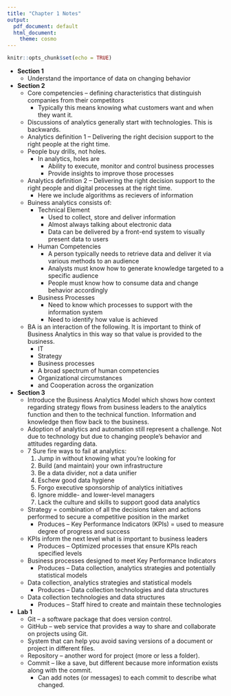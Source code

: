```yaml
---
title: "Chapter 1 Notes"
output:
  pdf_document: default
  html_document:
    theme: cosmo
---
```


```r
knitr::opts_chunk$set(echo = TRUE)
```

* **Section 1**
    * Understand the importance of data on changing behavior
* **Section 2**
    * Core competencies -- defining characteristics that distinguish companies from their competitors
        * Typically this means knowing what customers want and when they want it.
    * Discussions of analytics generally start with technologies. This is backwards.
    * Analytics definition 1 -- Delivering the right decision support to the right people at the right time.
    * People buy drills, not holes.
        * In analytics, holes are
            * Ability to execute, monitor and control business processes
            * Provide insights to improve those processes
    * Analytics definition 2 -- Delivering the right decision support to the right people and digital processes at the right time.
        * Here we include algorithms as recievers of information
    * Buiness analytics consists of:
        * Technical Element
            * Used to collect, store and deliver information
            * Almost always talking about electronic data
            * Data can be delivered by a front-end system to visually present data to users
        * Human Competencies
            * A person typically needs to retrieve data and deliver it via various methods to an audience
            * Analysts must know how to generate knowledge targeted to a specific audience
            * People must know how to consume data and change behavior accordingly
        * Business Processes
            * Need to know which processes to support with the information system
            * Need to identify how value is achieved
    * BA is an interaction of the following. It is important to think of Business Analytics in this way so that value is provided to the business.
        * IT
        * Strategy
        * Business processes
        * A broad spectrum of human competencies
        * Organizational circumstances
        * and Cooperation across the organization
* **Section 3**
    * Introduce the Business Analytics Model which shows how context regarding strategy flows from business leaders to the analytics function and then to the technical function. Information and knowledge then flow back to the business.
    * Adoption of analytics and automation still represent a challenge. Not due to technology but due to changing people's behavior and attitudes regarding data.
    * 7 Sure fire ways to fail at analytics:
        1. Jump in without knowing what you’re looking for
        2. Build (and maintain) your own infrastructure
        3. Be a data divider, not a data unifier
        4. Eschew good data hygiene
        5. Forgo executive sponsorship of analytics initiatives
        6. Ignore middle- and lower-level managers
        7. Lack the culture and skills to support good data analytics
    * Strategy = combination of all the decisions taken and actions performed to secure a competitive position in the market
        * Produces -- Key Performance Indicators (KPIs) = used to measure degree of progress and success
    * KPIs inform the next level what is important to business leaders
        * Produces -- Optimized processes that ensure KPIs reach specified levels
    * Business processes designed to meet Key Performance Indicators
        * Produces -- Data collection, analytics strategies and potentially statistical models
    * Data collection, analytics strategies and statistical models
        * Produces -- Data collection technologies and data structures
    * Data collection technologies and data structures
        * Produces -- Staff hired to create and maintain these technologies
* **Lab 1**
    * Git -- a software package that does version control.
    * GitHub -- web service that provides a way to share and collaborate on projects using Git.
    * System that can help you avoid saving versions of a document or project in different files.
    * Repository -- another word for project (more or less a folder).
    * Commit -- like a save, but different because more information exists along with the commit.
        * Can add notes (or messages) to each commit to describe what changed.








